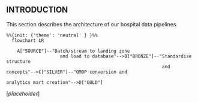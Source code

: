 ## INTRODUCTION

This section describes the architecture of our hospital data pipelines.

```mermaid
%%{init: {'theme': 'neutral' } }%%
  flowchart LR

    A["SOURCE"]--"Batch/stream to landing zone 
                    and load to database"-->B["BRONZE"]--"Standardise structure 
                                                          and concepts"-->C["SILVER"]--"OMOP conversion and
                                                                                        analytics mart creation"-->D["GOLD"]
```

[_placeholder_]
